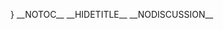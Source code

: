 <templatestyles src="Startseite/styles.css" />
{{{{NAMESPACE}}:{{PAGENAME}}/Banner}}
<span></span>
{{{{NAMESPACE}}:{{PAGENAME}}/Bildkarten}}
<div class="sectionflex col2 frame">
<div>
==Ankündigungen==
{{{{NAMESPACE}}:{{PAGENAME}}/Ankündigungen}}
</div>
<div>
==Veranstaltungen==
{{{{NAMESPACE}}:{{PAGENAME}}/Veranstaltungen}}
</div>
</div>
<div class="sectionflex col3 background">
<div>
==Verkauf==
{{{{NAMESPACE}}:{{PAGENAME}}/Verkauf}}
</div>
<div>
==Produktion==
{{{{NAMESPACE}}:{{PAGENAME}}/Produktion}}
</div>
<div>
==Personal==
{{{{NAMESPACE}}:{{PAGENAME}}/Personal}}
</div>
</div>
<div class="sectionflex col2 frame">
<div>
==Protokolle==
{{{{NAMESPACE}}:{{PAGENAME}}/Protokolle}}
</div>
<div>
==Kontakt==
{{{{NAMESPACE}}:{{PAGENAME}}/Kontakt}}
</div>
</div>
<bs:tagcloud renderer="text" store="category" width="100%" showcount="true" minsize="5" maxsize="30" exclude="BPMN, Imported vocabulary, Pages using DynamicPageList parser function, Pages using DynamicPageList3 parser tag" />
{{Dropdown|ddid=edit|Content={{#subpages:{{FULLPAGENAME}}|kidsonly=yes}}}}
__NOTOC__
__HIDETITLE__
__NODISCUSSION__